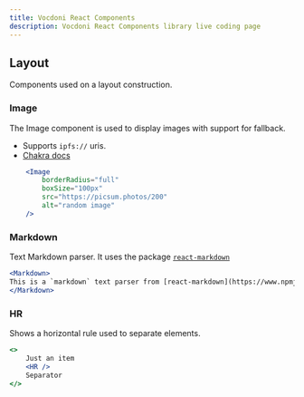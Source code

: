 ```yaml
---
title: Vocdoni React Components
description: Vocdoni React Components library live coding page
---
```


## Layout

Components used on a layout construction.

### Image

The Image component is used to display images with support for fallback.

- Supports `ipfs://` uris.
- [Chakra docs](https://chakra-ui.com/docs/components/image/usage)

```jsx live
    <Image
        borderRadius="full"
        boxSize="100px"
        src="https://picsum.photos/200"
        alt="random image"
    />
```


### Markdown

Text Markdown parser. It uses the package [`react-markdown`](https://www.npmjs.com/package/react-markdown)

```jsx live
<Markdown>
This is a `markdown` text parser from [react-markdown](https://www.npmjs.com/package/react-markdown)!
</Markdown>
```

### HR

Shows a horizontal rule used to separate elements.

```jsx live
<>
    Just an item
    <HR />
    Separator
</>
```
